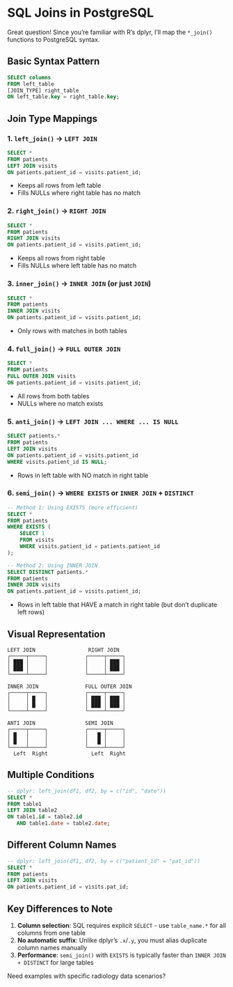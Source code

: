 # SQL Joins in PostgreSQL

Great question! Since you're familiar with R's dplyr, I'll map the `*_join()` functions to PostgreSQL syntax.

## Basic Syntax Pattern

```sql
SELECT columns
FROM left_table
[JOIN_TYPE] right_table
ON left_table.key = right_table.key;
```

## Join Type Mappings

### 1. **`left_join()` → `LEFT JOIN`**
```sql
SELECT *
FROM patients
LEFT JOIN visits
ON patients.patient_id = visits.patient_id;
```
- Keeps all rows from left table
- Fills NULLs where right table has no match

### 2. **`right_join()` → `RIGHT JOIN`**
```sql
SELECT *
FROM patients
RIGHT JOIN visits
ON patients.patient_id = visits.patient_id;
```
- Keeps all rows from right table
- Fills NULLs where left table has no match

### 3. **`inner_join()` → `INNER JOIN`** (or just `JOIN`)
```sql
SELECT *
FROM patients
INNER JOIN visits
ON patients.patient_id = visits.patient_id;
```
- Only rows with matches in both tables

### 4. **`full_join()` → `FULL OUTER JOIN`**
```sql
SELECT *
FROM patients
FULL OUTER JOIN visits
ON patients.patient_id = visits.patient_id;
```
- All rows from both tables
- NULLs where no match exists

### 5. **`anti_join()` → `LEFT JOIN ... WHERE ... IS NULL`**
```sql
SELECT patients.*
FROM patients
LEFT JOIN visits
ON patients.patient_id = visits.patient_id
WHERE visits.patient_id IS NULL;
```
- Rows in left table with NO match in right table

### 6. **`semi_join()` → `WHERE EXISTS` or `INNER JOIN` + `DISTINCT`**
```sql
-- Method 1: Using EXISTS (more efficient)
SELECT *
FROM patients
WHERE EXISTS (
    SELECT 1
    FROM visits
    WHERE visits.patient_id = patients.patient_id
);

-- Method 2: Using INNER JOIN
SELECT DISTINCT patients.*
FROM patients
INNER JOIN visits
ON patients.patient_id = visits.patient_id;
```
- Rows in left table that HAVE a match in right table (but don't duplicate left rows)

## Visual Representation

```
LEFT JOIN                 RIGHT JOIN
┌─────┬─────┐            ┌─────┬─────┐
│ ███ │     │            │     │ ███ │
│ ███ │     │            │     │ ███ │
└─────┴─────┘            └─────┴─────┘

INNER JOIN               FULL OUTER JOIN
┌─────┬─────┐            ┌─────┬─────┐
│     │ █   │            │ ███ │ ███ │
│     │ █   │            │ ███ │ ███ │
└─────┴─────┘            └─────┴─────┘

ANTI JOIN                SEMI JOIN
┌─────┬─────┐            ┌─────┬─────┐
│ █   │     │            │   █ │     │
│ █   │     │            │   █ │     │
└─────┴─────┘            └─────┴─────┘
  Left  Right              Left  Right
```

## Multiple Conditions

```sql
-- dplyr: left_join(df1, df2, by = c("id", "date"))
SELECT *
FROM table1
LEFT JOIN table2
ON table1.id = table2.id 
   AND table1.date = table2.date;
```

## Different Column Names

```sql
-- dplyr: left_join(df1, df2, by = c("patient_id" = "pat_id"))
SELECT *
FROM patients
LEFT JOIN visits
ON patients.patient_id = visits.pat_id;
```

## Key Differences to Note

1. **Column selection**: SQL requires explicit `SELECT` - use `table_name.*` for all columns from one table
2. **No automatic suffix**: Unlike dplyr's `.x`/`.y`, you must alias duplicate column names manually
3. **Performance**: `semi_join()` with `EXISTS` is typically faster than `INNER JOIN + DISTINCT` for large tables

Need examples with specific radiology data scenarios?